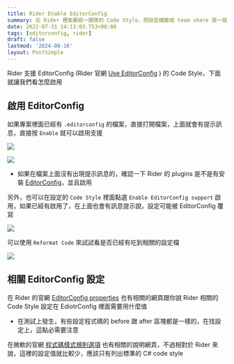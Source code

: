 ```yaml
---
title: Rider Enable EditorConfig
summary: 在 Rider 裡面要統一團隊的 Code Style，把設定檔變成 team share 是一個方式 (或是給其它人匯入規範的檔案)，不過我發現最快的方式，就是直接在 Rider 啟用 EditorConfig 然後把 Code Style 寫在裡面
date: 2022-07-31 14:13:03.753+08:00
tags: [editorconfig, rider]
draft: false
lastmod: '2024-08-16'
layout: PostSimple
---
```


Rider 支援 EditorConfig (Rider 官網 [Use EditorConfig](https://www.jetbrains.com/help/rider/Using_EditorConfig.html) ) 的 Code Style，下面就讓我們看怎麼啟用

## 啟用 EditorConfig

如果專案裡面已經有 `.editorconfig` 的檔案，直接打開檔案，上面就會有提示訊息，直接按 `Enable` 就可以啟用支援

![](https://image.cashwu.com/2022/rider-enable-editorconfig/01.webp)

![](https://image.cashwu.com/2022/rider-enable-editorconfig/02.webp)

- 如果在檔案上面沒有出現提示訊息的，確認一下 Rider 的 plugins 是不是有安裝 [EditorConfig](https://plugins.jetbrains.com/plugin/7294-editorconfig)，並且啟用

另外，也可以在設定的 `Code Style` 裡面點選 `Enable EditorConfig support` 啟用，如果已經有啟用了，在上面也會有訊息提示說，設定可能被 EditorConfig 覆寫

![](https://image.cashwu.com/2022/rider-enable-editorconfig/03.webp)

可以使用 `Reformat Code` 來試試看是否已經有吃到相關的設定檔

![](https://image.cashwu.com/2022/rider-enable-editorconfig/04.webp)

## 相關 EditorConfig 設定

在 Rider 的官網 [EditorConfig properties](https://www.jetbrains.com/help/rider/EditorConfig_Properties.html) 也有相關的網頁跟你說 Rider 相關的 Code Style 設定在 EdiotrConfig 裡面需要用什麼值

- 在測試上發生，有些設定程式碼的 before 跟 after 區塊都是一樣的，在找設定上，這點必需要注意

在微軟的官網 [程式碼樣式規則選項](https://docs.microsoft.com/zh-tw/dotnet/fundamentals/code-analysis/code-style-rule-options?view=vs-2022) 也有相關的說明網頁，不過相對於 Rider 來說，這裡的設定值就比較少，應該只有列出標準的 C# code style

